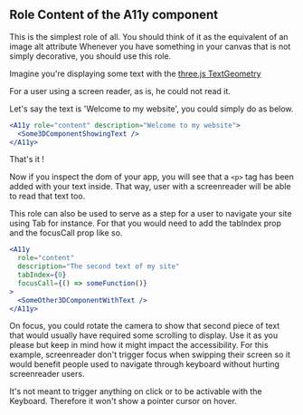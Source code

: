 ## Role Content of the A11y component

This is the simplest role of all.
You should think of it as the equivalent of an image alt attribute
Whenever you have something in your canvas that is not simply decorative, you should use this role.

Imagine you're displaying some text with the [three.js TextGeometry](https://threejs.org/docs/#api/en/geometries/TextGeometry)

For a user using a screen reader, as is, he could not read it.

Let's say the text is 'Welcome to my website', you could simply do as below.

```jsx
<A11y role="content" description="Welcome to my website">
  <Some3DComponentShowingText />
</A11y>
```

That's it !

Now if you inspect the dom of your app, you will see that a `<p>` tag has been added with your text inside.
That way, user with a screenreader will be able to read that text too.

This role can also be used to serve as a step for a user to navigate your site using Tab for instance.
For that you would need to add the tabIndex prop and the focusCall prop like so.

```jsx
<A11y
  role="content"
  description="The second text of my site"
  tabIndex={0}
  focusCall={() => someFunction()}
>
  <SomeOther3DComponentWithText />
</A11y>
```

On focus, you could rotate the camera to show that second piece of text that would usually have required some scrolling to display.
Use it as you please but keep in mind how it might impact the accessibility.
For this example, screenreader don't trigger focus when swipping their screen so it would benefit people used to navigate through keyboard without hurting screenreader users.

It's not meant to trigger anything on click or to be activable with the Keyboard. Therefore it won't show a pointer cursor on hover.
